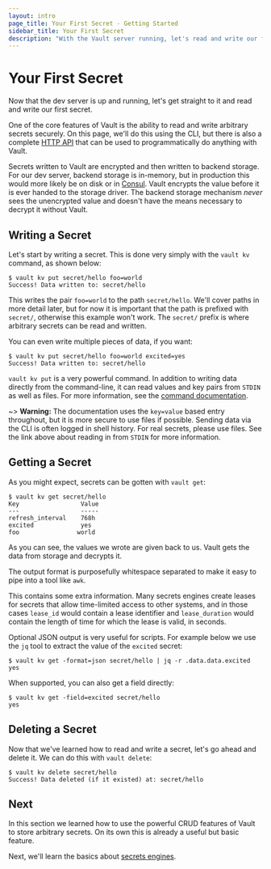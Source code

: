 ```yaml
---
layout: intro
page_title: Your First Secret - Getting Started
sidebar_title: Your First Secret
description: "With the Vault server running, let's read and write our first secret."
---
```


# Your First Secret

Now that the dev server is up and running, let's get straight to it and
read and write our first secret.

One of the core features of Vault is the ability to read and write
arbitrary secrets securely. On this page, we'll do this using the CLI,
but there is also a complete
[HTTP API](/api/index.html)
that can be used to programmatically do anything with Vault.

Secrets written to Vault are encrypted and then written to backend
storage. For our dev server, backend storage is in-memory, but in production
this would more likely be on disk or in [Consul](https://www.consul.io).
Vault encrypts the value before it is ever handed to the storage driver.
The backend storage mechanism _never_ sees the unencrypted value and doesn't
have the means necessary to decrypt it without Vault.

## Writing a Secret

Let's start by writing a secret. This is done very simply with the
`vault kv` command, as shown below:

```text
$ vault kv put secret/hello foo=world
Success! Data written to: secret/hello
```

This writes the pair `foo=world` to the path `secret/hello`. We'll
cover paths in more detail later, but for now it is important that the
path is prefixed with `secret/`, otherwise this example won't work. The
`secret/` prefix is where arbitrary secrets can be read and written.

You can even write multiple pieces of data, if you want:

```text
$ vault kv put secret/hello foo=world excited=yes
Success! Data written to: secret/hello
```

`vault kv put` is a very powerful command. In addition to writing data
directly from the command-line, it can read values and key pairs from
`STDIN` as well as files. For more information, see the
[command documentation](/docs/commands/index.html).

~> **Warning:** The documentation uses the `key=value` based entry
throughout, but it is more secure to use files if possible. Sending
data via the CLI is often logged in shell history. For real secrets,
please use files. See the link above about reading in from `STDIN` for more information.

## Getting a Secret

As you might expect, secrets can be gotten with `vault get`:

```text
$ vault kv get secret/hello
Key                 Value
---                 -----
refresh_interval    768h
excited             yes
foo                world
```

As you can see, the values we wrote are given back to us. Vault gets
the data from storage and decrypts it.

The output format is purposefully whitespace separated to make it easy
to pipe into a tool like `awk`.

This contains some extra information. Many secrets engines create leases for
secrets that allow time-limited access to other systems, and in those cases
`lease_id` would contain a lease identifier and `lease_duration` would contain
the length of time for which the lease is valid, in seconds.

Optional JSON output is very useful for scripts. For example below we use the
`jq` tool to extract the value of the `excited` secret:

```text
$ vault kv get -format=json secret/hello | jq -r .data.data.excited
yes
```

When supported, you can also get a field directly:

```text
$ vault kv get -field=excited secret/hello
yes
```

## Deleting a Secret

Now that we've learned how to read and write a secret, let's go ahead
and delete it. We can do this with `vault delete`:

```text
$ vault kv delete secret/hello
Success! Data deleted (if it existed) at: secret/hello
```

## Next

In this section we learned how to use the powerful CRUD features of
Vault to store arbitrary secrets. On its own this is already a useful
but basic feature.

Next, we'll learn the basics about [secrets engines](/intro/getting-started/secrets-engines.html).
